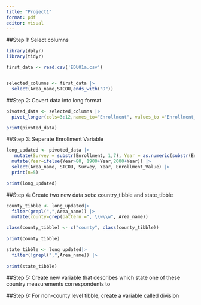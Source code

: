 ```yaml
---
title: "Project1"
format: pdf
editor: visual
---
```


##Step 1: Select columns

```r
library(dplyr)
library(tidyr)

first_data <- read.csv('EDU01a.csv')


selected_columns <- first_data |> 
  select(Area_name,STCOU,ends_with("D")) 

```


##Step 2: Covert data into long format 

```r

pivoted_data <- selected_columns |>
  pivot_longer(cols=3:12,names_to="Enrollment", values_to ="Enrollment_Value") 

print(pivoted_data)
```


##Step 3: Seperate Enrollment Variable

```r

long_updated <- pivoted_data |>
   mutate(Survey = substr(Enrollment, 1,7), Year = as.numeric(substr(Enrollment, 8,9))) |>
  mutate(Year=ifelse(Year>80, 1900+Year,2000+Year)) |>
  select(Area_name, STCOU, Survey, Year, Enrollment_Value) |>
  print(n=5)

print(long_updated)

```

##Step 4: Create two new data sets: country_tibble and state_tibble 

```r
county_tibble <- long_updated|>
  filter(grepl(",",Area_name)) |> 
  mutate(county=grep(pattern =", \\w\\w", Area_name))

class(county_tibble) <- c("county", class(county_tibble))
  
print(county_tibble)

state_tibble <- long_updated|>
  filter(!grepl(",",Area_name)) |> 
  
print(state_tibble)
```


##Step 5: Create new variable that describes which state one of these country measurements correspondents to 

##Step 6: For non-county level tibble, create a variable called division 



